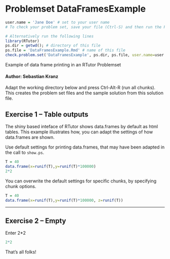 # Problemset DataFramesExample


```r

user.name = 'Jane Doe' # set to your user name
# To check your problem set, save your file (Ctrl-S) and then run the RStudio Addin 'Check Problemset'

# Alternatively run the following lines 
library(RTutor)
ps.dir = getwd(); # directory of this file
ps.file = 'DataFramesExample.Rmd' # name of this file
check.problem.set('DataFramesExample', ps.dir, ps.file, user.name=user.name, reset=FALSE)
```


Example of data frame printing in an RTutor Problemset

#### Author:  Sebastian Kranz

Adapt the working directory below and press Ctrl-Alt-R (run all chunks). This creates the problem set files and the sample solution from this solution file.



## Exercise 1 -- Table outputs

The shiny based inteface of RTutor shows data.frames by default as html tables. This example illustrates how, you can adapt the settings of how data.frames are shown.

Use default settings for printing data.frames, that may have been adapted in the call to `show.ps`.
```r
T = 40
data.frame(x=runif(T),y=runif(T)*100000)
2*2
```

You can overwrite the default settings for specific chunks, by specifying chunk options.
```r
T = 40
data.frame(x=runif(T),y=runif(T)*100000, z=runif(T))
```

---

## Exercise 2 -- Empty


Enter 2*2
```r
2*2
```

That's all folks!
